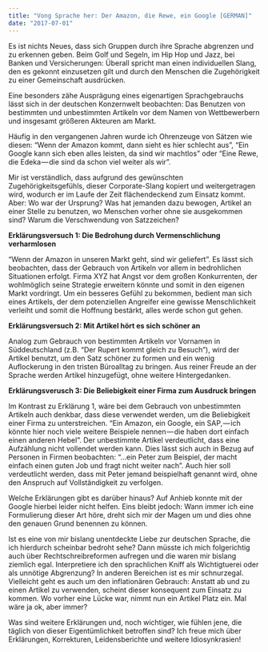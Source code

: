 ```yaml
---
title: "Vong Sprache her: Der Amazon, die Rewe, ein Google [GERMAN]"
date: "2017-07-01"
---
```


Es ist nichts Neues, dass sich Gruppen durch ihre Sprache abgrenzen und zu erkennen geben. Beim Golf und Segeln, im Hip Hop und Jazz, bei Banken und Versicherungen: Überall spricht man einen individuellen Slang, den es gekonnt einzusetzen gilt und durch den Menschen die Zugehörigkeit zu einer Gemeinschaft ausdrücken.

Eine besonders zähe Ausprägung eines eigenartigen Sprachgebrauchs lässt sich in der deutschen Konzernwelt beobachten: Das Benutzen von bestimmten und unbestimmten Artikeln vor dem Namen von Wettbewerbern und insgesamt größeren Akteuren am Markt.

Häufig in den vergangenen Jahren wurde ich Ohrenzeuge von Sätzen wie diesen: “Wenn der Amazon kommt, dann sieht es hier schlecht aus”, “Ein Google kann sich eben alles leisten, da sind wir machtlos” oder “Eine Rewe, die Edeka — die sind da schon viel weiter als wir”.

Mir ist verständlich, dass aufgrund des gewünschten Zugehörigkeitsgefühls, dieser Corporate-Slang kopiert und weitergetragen wird, wodurch er im Laufe der Zeit flächendeckend zum Einsatz kommt. Aber: Wo war der Ursprung? Was hat jemanden dazu bewogen, Artikel an einer Stelle zu benutzen, wo Menschen vorher ohne sie ausgekommen sind? Warum die Verschwendung von Satzzeichen?

**Erklärungsversuch 1: Die Bedrohung durch Vermenschlichung verharmlosen**

“Wenn der Amazon in unseren Markt geht, sind wir geliefert”. Es lässt sich beobachten, dass der Gebrauch von Artikeln vor allem in bedrohlichen Situationen erfolgt. Firma XYZ hat Angst vor dem großen Konkurrenten, der wohlmöglich seine Strategie erweitern könnte und somit in den eigenen Markt vordringt. Um ein besseres Gefühl zu bekommen, bedient man sich eines Artikels, der dem potenziellen Angreifer eine gewisse Menschlichkeit verleiht und somit die Hoffnung bestärkt, alles werde schon gut gehen.

**Erklärungsversuch 2: Mit Artikel hört es sich schöner an**

Analog zum Gebrauch von bestimmten Artikeln vor Vornamen in Süddeutschland (z.B. “Der Rupert kommt gleich zu Besuch”), wird der Artikel benutzt, um den Satz schöner zu formen und ein wenig Auflockerung in den tristen Büroalltag zu bringen. Aus reiner Freude an der Sprache werden Artikel hinzugefügt, ohne weitere Hintergedanken.

**Erklärungsverusch 3: Die Beliebigkeit einer Firma zum Ausdruck bringen**

Im Kontrast zu Erklärung 1, wäre bei dem Gebrauch von unbestimmten Artikeln auch denkbar, dass diese verwendet werden, um die Beliebigkeit einer Firma zu unterstreichen. “Ein Amazon, ein Google, ein SAP, — ich könnte hier noch viele weitere Beispiele nennen — die haben dort einfach einen anderen Hebel”. Der unbestimmte Artikel verdeutlicht, dass eine Aufzählung nicht vollendet werden kann. Dies lässt sich auch in Bezug auf Personen in Firmen beobachten: “…ein Peter zum Beispiel, der macht einfach einen guten Job und fragt nicht weiter nach”. Auch hier soll verdeutlicht werden, dass mit Peter jemand beispielhaft genannt wird, ohne den Anspruch auf Vollständigkeit zu verfolgen.

Welche Erklärungen gibt es darüber hinaus? Auf Anhieb konnte mit der Google hierbei leider nicht helfen. Eins bleibt jedoch: Wann immer ich eine Formulierung dieser Art höre, dreht sich mir der Magen um und dies ohne den genauen Grund benennen zu können.

Ist es eine von mir bislang unentdeckte Liebe zur deutschen Sprache, die ich hierdurch scheinbar bedroht sehe? Dann müsste ich mich folgerichtig auch über Rechtschreibreformen aufregen und die waren mir bislang ziemlich egal. Interpretiere ich den sprachlichen Kniff als Wichtigtuerei oder als unnötige Abgrenzung? In anderen Bereichen ist es mir schnurzegal. Vielleicht geht es auch um den inflationären Gebrauch: Anstatt ab und zu einen Artikel zu verwenden, scheint dieser konsequent zum Einsatz zu kommen. Wo vorher eine Lücke war, nimmt nun ein Artikel Platz ein. Mal wäre ja ok, aber immer?

Was sind weitere Erklärungen und, noch wichtiger, wie fühlen jene, die täglich von dieser Eigentümlichkeit betroffen sind? Ich freue mich über Erklärungen, Korrekturen, Leidensberichte und weitere Idiosynkrasien!
